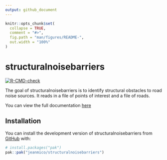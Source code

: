 ```yaml
---
output: github_document
---
```


<!-- README.md is generated from README.Rmd. Please edit that file -->

```r
knitr::opts_chunk$set(
  collapse = TRUE,
  comment = "#>",
  fig.path = "man/figures/README-",
  out.width = "100%"
)
```

# structuralnoisebarriers

<!-- badges: start -->
[![R-CMD-check](https://github.com/jeanmico/structuralnoisebarriers/actions/workflows/R-CMD-check.yaml/badge.svg)](https://github.com/jeanmico/structuralnoisebarriers/actions/workflows/R-CMD-check.yaml)
<!-- badges: end -->

The goal of structuralnoisebarriers is to identify structural obstacles to road noise sources. It reads in a file of points of interest and a file of roads.

You can view the full documentation [here](https://jeanmico.github.io/structuralnoisebarriers/)

## Installation

You can install the development version of structuralnoisebarriers from [GitHub](https://github.com/) with:

``` r
# install.packages("pak")
pak::pak("jeanmico/structuralnoisebarriers")
```
